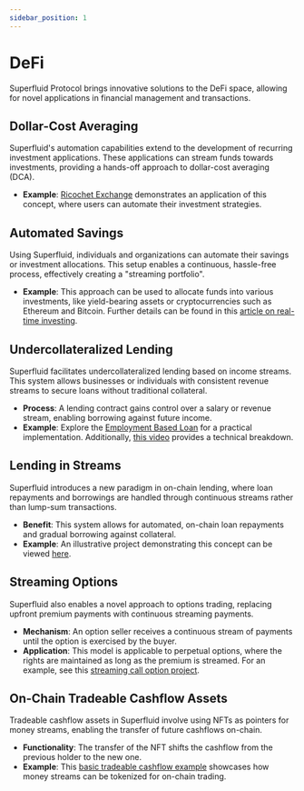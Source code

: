 ```yaml
---
sidebar_position: 1
---
```


# DeFi 

Superfluid Protocol brings innovative solutions to the DeFi space, allowing for novel applications in financial management and transactions.

## Dollar-Cost Averaging

Superfluid's automation capabilities extend to the development of recurring investment applications. These applications can stream funds towards investments, providing a hands-off approach to dollar-cost averaging (DCA).

- **Example**: [Ricochet Exchange](https://ricochet.exchange/) demonstrates an application of this concept, where users can automate their investment strategies.

## Automated Savings

Using Superfluid, individuals and organizations can automate their savings or investment allocations. This setup enables a continuous, hassle-free process, effectively creating a "streaming portfolio".

- **Example**: This approach can be used to allocate funds into various investments, like yield-bearing assets or cryptocurrencies such as Ethereum and Bitcoin. Further details can be found in this [article on real-time investing](https://medium.com/superfluid-blog/real-time-investing-empowering-the-next-generation-of-investors-b216d6ac8d3f).

## Undercollateralized Lending

Superfluid facilitates undercollateralized lending based on income streams. This system allows businesses or individuals with consistent revenue streams to secure loans without traditional collateral.

- **Process**: A lending contract gains control over a salary or revenue stream, enabling borrowing against future income.
- **Example**: Explore the [Employment Based Loan](https://github.com/superfluid-finance/protocol-monorepo/tree/fc916ffca38749fb79a2a6f22edd3cbadaae7bac/examples/employment-based-loan) for a practical implementation. Additionally, [this video](https://youtu.be/yxzOimYwxHY?t=741) provides a technical breakdown.

## Lending in Streams

Superfluid introduces a new paradigm in on-chain lending, where loan repayments and borrowings are handled through continuous streams rather than lump-sum transactions.

- **Benefit**: This system allows for automated, on-chain loan repayments and gradual borrowing against collateral.
- **Example**: An illustrative project demonstrating this concept can be viewed [here](https://showcase.ethglobal.com/roadtoweb3/the-loan-stream).

## Streaming Options

Superfluid also enables a novel approach to options trading, replacing upfront premium payments with continuous streaming payments.

- **Mechanism**: An option seller receives a continuous stream of payments until the option is exercised by the buyer.
- **Application**: This model is applicable to perpetual options, where the rights are maintained as long as the premium is streamed. For an example, see this [streaming call option project](https://github.com/superfluid-finance/protocol-monorepo/tree/chainshot/examples/archive/streaming-call-option).

## On-Chain Tradeable Cashflow Assets

Tradeable cashflow assets in Superfluid involve using NFTs as pointers for money streams, enabling the transfer of future cashflows on-chain.

- **Functionality**: The transfer of the NFT shifts the cashflow from the previous holder to the new one.
- **Example**: This [basic tradeable cashflow example](../../.gitbook/assets/image_(50).png) showcases how money streams can be tokenized for on-chain trading.
